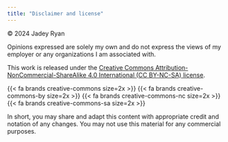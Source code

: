 ```yaml
---
title: "Disclaimer and license"
---
```


&copy; 2024 Jadey Ryan

Opinions expressed are solely my own and do not express the views of my employer or any organizations I am associated with.

This work is released under the [Creative Commons Attribution-NonCommercial-ShareAlike 4.0 International (CC BY-NC-SA) license](https://creativecommons.org/licenses/by-nc-sa/4.0/).

{{< fa brands creative-commons size=2x >}} {{< fa brands creative-commons-by size=2x >}} {{< fa brands creative-commons-nc size=2x >}} {{< fa brands creative-commons-sa size=2x >}}

In short, you may share and adapt this content with appropriate credit and notation of any changes. You may not use this material for any commercial purposes.
